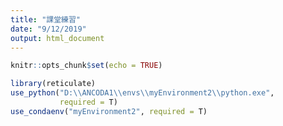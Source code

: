 ```yaml
---
title: "課堂練習"
date: "9/12/2019"
output: html_document
---
```


```r
knitr::opts_chunk$set(echo = TRUE)

library(reticulate)
use_python("D:\\ANCODA1\\envs\\myEnvironment2\\python.exe",
           required = T)
use_condaenv("myEnvironment2", required = T)
```




